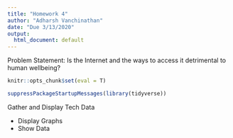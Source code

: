 ```yaml
---
title: "Homework 4"
author: "Adharsh Vanchinathan"
date: "Due 3/13/2020"
output:
  html_document: default
---
```



Problem Statement: Is the Internet and the ways to access it detrimental to human wellbeing?

```r
knitr::opts_chunk$set(eval = T)

suppressPackageStartupMessages(library(tidyverse))

```

Gather and Display Tech Data

- Display Graphs
- Show Data